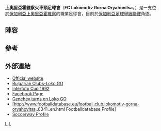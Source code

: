 {{unreferenced|time=2015-11-28T14:03:02+00:00}}
{{Infobox football club
| clubname = 上奧里亞霍維察火車頭
| image    = 
| fullname = Football Club Lokomotiv<br> Gorna Oryahovitsa
| nickname = Loko, The Irons
| founded  = {{Start date and age|1932}}
| ground   = [[上奧里亞霍維察|上奧里亞霍維察]][[火車頭球場(上奧里亞霍維察)|火車頭球場]]
| capacity = 12 000
| chairman = {{flagicon|BUL}} Daniel Kostadinov
| manager  = {{flagicon|BUL}} [[Sasho_Angelov|Sasho Angelov]]
| league   = [[保加利亞足球乙級聯賽|保加利亞足球乙級聯賽]]
| season   = 2016–17
| position = 保甲，第 13 位（降級）
| website  = https://web.archive.org/web/20090825043726/http://www.loko-gorna.com/
| pattern_la1 =_Loko_GO_15_16_h|pattern_b1=_blackstripes|pattern_ra1=_Loko_GO_15_16_h|pattern_sh1=_blackbottom
| leftarm1 =FFFFFF|body1=FFFFFF|rightarm1=FFFFFF|shorts1=FFFFFF|socks1=000000
| pattern_la2 =_Loko_GO_14_15_a|pattern_b2=_Loko_GO_14_15_a|pattern_ra2=_Loko_GO_14_15_a|pattern_sh2=_Loko_GO_14_15_a
| leftarm2 = DF0000|body2=DF0000|rightarm2=DF0000|shorts2=000000|socks2=000000
}}

'''上奧里亞霍維察火車頭足球會'''（'''FC Lokomotiv Gorna Oryahovitsa'''，{{lang-bg|ФК Локомотив Горна Оряховица}}）是一支位於[[保加利亞|保加利亞]][[上奧里亞霍維察|上奧里亞霍維察]]的職業足球會，目前於[[保加利亞足球甲級聯賽|保加利亞足球甲級聯賽]]角逐。

== 陣容 ==
{{updated|2015年7月24日}}
{{Fs start}}
{{Fs player|no=1|nat=BUL|name=[[Plamen_Kolev|Plamen Kolev]]|pos=GK}}
{{Fs player|no=5|nat=BUL|name=Ivaylo Mihaylov|pos=MF}}
{{Fs player|no=6|nat=BUL|name=[[Atanas_Fidanin|Atanas Fidanin]]|pos=DF|other=[[隊長|隊長]]}}
{{Fs player|no=7|nat=BUL|name=[[Martin_Raynov|Martin Raynov]]|pos=MF}}
{{Fs player|no=8|nat=BUL|name=Milen Zhelev|pos=MF}}
{{Fs player|no=9|nat=BUL|name=Nikolay Ivanov|pos=FW}}
{{Fs player|no=10|nat=BUL|name=[[Tihomir_Kanev|Tihomir Kanev]]|pos=FW}}
{{Fs player|no=11|nat=BUL|name=[[Krasen_Trifonov|Krasen Trifonov]]|pos=MF}}
{{Fs player|no=13|nat=BUL|name=[[Atanas_Dimitrov|Atanas Dimitrov]]|pos=MF}}
{{Fs player|no=19|nat=BUL|name=Milen Savov|pos=DF}}
{{Fs mid}}
{{Fs player|no=23|nat=BUL|name=Denislav Mitsakov|pos=DF}}
{{Fs player|no=26|nat=BUL|name=Mariyan Ivanov||pos=DF|other=[[副隊長|副隊長]]}}
{{Fs player|no=33|nat=BUL|name=Ivan Hristov|pos=GK}}
{{Fs player|no=44|nat=BUL|name=Emil Kamberov|pos=FW|other=由[[博特夫足球會|博特夫]]外借}}
{{Fs player|no=66|nat=BUL|name=Antoniy Balakov|pos=MF}}
{{Fs player|no=71|nat=BUL|name=Ivo Harizanov|pos=DF}}
{{Fs player|no=77|nat=BUL|name=Martin Sandov|pos=FW}}
{{Fs player|no=83|nat=BUL|name=[[Ivan_Penev|Ivan Penev]]|pos=DF}}
{{Fs player|no=88|nat=BUL|name=[[Yordan_Apostolov|Yordan Apostolov]]|pos=MF}}
{{Fs player|no=93|nat=BUL|name=[[Dimitar_Baydakov|Dimitar Baydakov]]|pos=FW}}
{{Fs end}}

== 參考 ==
{{Reflist}}

== 外部連結 ==
* [https://web.archive.org/web/20090825043726/http://www.loko-gorna.com/ Official website]
* [http://bgclubs.eu/teams/Lokomotiv(GornaOryahovitsa) Bulgarian Clubs-Loko GO] {{Wayback|url=http://bgclubs.eu/teams/Lokomotiv(GornaOryahovitsa) |date=20211029181304 }}
* [http://www.mogiel.net/EC/intertoto-history/1992.php/ Intertoto Cup 1992] {{Wayback|url=http://www.mogiel.net/EC/intertoto-history/1992.php/ |date=20210826135137 }}
* [http://www.facebook.com/pages/FC-Lokomotiv-Gorna-Oryahovitsa/109838589036114 Facebook Page] {{Wayback|url=http://www.facebook.com/pages/FC-Lokomotiv-Gorna-Oryahovitsa/109838589036114 |date=20190219022335 }}
* [https://web.archive.org/web/20160304064734/http://football24.bg/novina/81910-boncho-genchev-poema-loko-go/Boncho Genchev turns on Loko GO]
* [http://www.footballdatabase.eu/football.club.lokomotiv-gorna-oryahovitsa..8341..en.html Footballdatabase Profile] {{Wayback|url=http://www.footballdatabase.eu/football.club.lokomotiv-gorna-oryahovitsa..8341..en.html |date=20180518205214 }}
* [http://int.soccerway.com/teams/bulgaria/fk-lokomotiv-gorna-orjahovica/3163/ Soccerway Profile] {{Wayback|url=http://int.soccerway.com/teams/bulgaria/fk-lokomotiv-gorna-orjahovica/3163/ |date=20210529081612 }}


[[Category:1932年建立的足球俱樂部|L]]
[[Category:保加利亞足球俱樂部|L]]